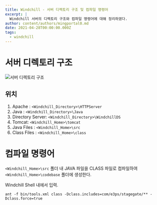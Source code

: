 ```yaml
---
title: Windchill - 서버 디렉토리 구조 및 컴파일 명령어
excerpt: |
  Windchill 서버의 디렉토리 구조와 컴파일 명령어에 대해 정리하였다.
author: content/authors/mingportal0.md
date: 2021-04-28T00:00:00.000Z
tags:
  - windchill
---
```


# 서버 디렉토리 구조

![서버 디렉토리 구조](/uploads/image-20210428171947005.png)

## 위치

1. Apache : `<Windchill_Directory>\HTTPServer`
2. Java : `<Windchill_Directory>\Java`
3. Directory Server: `<Windchill_Directory>\WindchillDS`
4. Tomcat: `<Windchill_Home>\tomcat`
5. Java Files : `<Windchill_Home>\src`
6. Class Files : `<Windchill_Home>\class`

# 컴파일 명령어

`<Windchill_Home>\src` 폴더 내 JAVA 파일을 CLASS 파일로 컴파일하여 `<Windchill_Home>\codebase` 폴더에 생성한다.

Windchill Shell 내에서 입력.

```shell
ant -f bin/tools.xml class -Dclass.includes=com/e3ps/stagegate/** -Dclass.force=true
```

